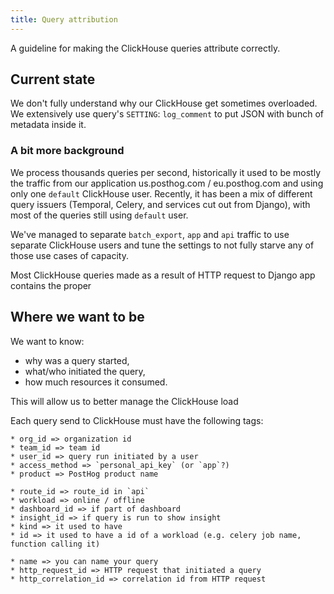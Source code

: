 ```yaml
---
title: Query attribution
---
```


A guideline for making the ClickHouse queries attribute correctly.

## Current state

We don't fully understand why our ClickHouse get sometimes overloaded.
We extensively use query's `SETTING`: `log_comment` to put JSON with bunch
of metadata inside it. 

### A bit more background 

We process thousands queries per second, historically it used to be mostly the traffic from
our application us.posthog.com / eu.posthog.com and using only one `default` ClickHouse user.
Recently, it has been a mix of different query issuers (Temporal, Celery, and services cut
out from Django), with most of the queries still using `default` user.

We've managed to separate `batch_export`, `app` and `api` traffic to use separate ClickHouse
users and tune the settings to not fully starve any of those use cases of capacity.

Most ClickHouse queries made as a result of HTTP request to Django app contains the proper

## Where we want to be

We want to know:
 * why was a query started,
 * what/who initiated the query,
 * how much resources it consumed.

This will allow us to better manage the ClickHouse load

Each query send to ClickHouse must have the following tags:

    * org_id => organization id
    * team_id => team id
    * user_id => query run initiated by a user
    * access_method => `personal_api_key` (or `app`?)
    * product => PostHog product name
    
    * route_id => route_id in `api`
    * workload => online / offline
    * dashboard_id => if part of dashboard
    * insight_id => if query is run to show insight
    * kind => it used to have
    * id => it used to have a id of a workload (e.g. celery job name, function calling it)
    
    * name => you can name your query
    * http_request_id => HTTP request that initiated a query
    * http_correlation_id => correlation id from HTTP request
